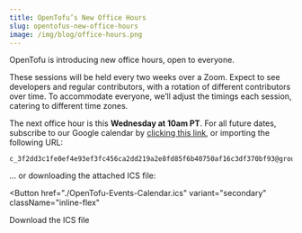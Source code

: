 ```yaml
---
title: OpenTofu’s New Office Hours
slug: opentofus-new-office-hours
image: /img/blog/office-hours.png
---
```


OpenTofu is introducing new office hours, open to everyone.

<!--truncate-->

These sessions will be held every two weeks over a Zoom. Expect to see developers and regular contributors, with a rotation of different contributors over time. To accommodate everyone, we’ll adjust the timings each session, catering to different time zones.

The next office hour is this **Wednesday at 10am PT**. For all future dates, subscribe to our Google calendar by [clicking this link](https://calendar.google.com/calendar/render?cid=c_3f2dd3c1fe0ef4e93ef3fc456ca2dd219a2e8fd85f6b40750af16c3df370bf93@group.calendar.google.com), or importing the following URL:

```
c_3f2dd3c1fe0ef4e93ef3fc456ca2dd219a2e8fd85f6b40750af16c3df370bf93@group.calendar.google.com
```

... or downloading the attached ICS file:


<Button
  href="./OpenTofu-Events-Calendar.ics"
  variant="secondary"
  className="inline-flex"
>
  Download the ICS file
</Button>
